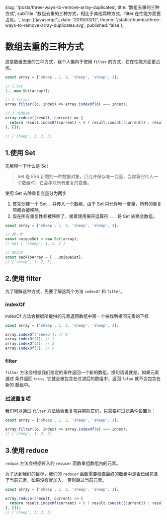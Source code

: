 
  slug: '/posts/three-ways-to-remove-array-duplicates',
  title: '数组去重的三种方式',
  subTitle: '数组去重的三种方式，相比于其他两种方式，filter 在性能方面更占优。',
  tags: ['javascript'],
  date: '2019/03/12',
  thumb: '/static/thumbs/three-ways-to-remove-array-duplicates.svg',
  published: false
};


# 数组去重的三种方式

这是数组去重的三种方式，我个人偏向于使用 `filter` 的方式，它在性能方面更占优。

```js
const array = ['sheep', 1, 2, 'sheep', 'sheep', 3];

// 1.Set
[...new Set(array)];

// 2.filter
array.filter((o, index) => array.indexOf(o) === index);

// 3.reduce
array.reduce((result, current) => {
  return result.indexOf(current) < 0 ? result.concat([current]) : result;
}, []);

// ['sheep', 1, 2, 3]
```

## 1.使用 Set

先解释一下什么是 Set

> Set 是 ES6 新增的一种数据对象，只允许保存唯一变量，当你将它传入一个数组时，它会移除所有重复的变量。

使用 Set 去除重复变量分为两步

1. 首先创建一个 Set ，并传入一个数组，由于 Set 只允许唯一变量，所有的重复项都会被移除。
2. 现在所有重复性都被移除了，接着使用展开运算符 `...` 将 Set 转换会数组。

```js
const array = ['sheep', 1, 2, 'sheep', 'sheep', 3];

// 第一步
const uniqueSet = new Set(array);
// Set { 'sheep', 1, 2, 3 }

// 第二步
const backToArray = [...uniqueSet];
// ['sheep', 1, 2, 3]
```

## 2.使用 filter

为了理解这种方式，先要了解这两个方法 `indexOf` 和 `filter`。

### indexOf

indexOf 方法会根据所提供的元素返回数组中第一个被找到相同元素的下标

```js
const array = ['sheep', 1, 2, 'sheep', 'sheep', 3];

array.indexOf('sheep'); // 0
array.indexOf(1); // 1
array.indexOf(2); // 2
array.indexOf(3); // 5
```

### filter

`filter` 方法会根据我们给定的条件返回一个新的数组。换句话说就是，如果元素通过
条件返回 `true`，它就会被包含在过滤后的数组中，返回 `false` 就不会包含在新的
数组中。

### 过滤重复项

我们可以通过 `filter` 方法检索重复项并剔除它们，只需要将过滤条件设置为：

```js
const array = ['sheep', 1, 2, 'sheep', 'sheep', 3];

array.filter((o, index) => array.indexOf(o) === index);
// ['sheep', 1, 2, 3]
```

## 3.使用 reduce

`reduce` 方法会根据传入的 `reducer` 函数重组数组内的元素。

为了达到我们的目标，我们的 `reducer` 函数需要检查最终的数组中是否已经包含了当前元素，如果没有就加入，
否则跳过当前元素。

```js
const array = ['sheep', 1, 2, 'sheep', 'sheep', 3];

array.reduce((result, current) => {
  return result.indexOf(current) < 0 ? result.concat([current]) : result;
}, []);
// ['sheep', 1, 2, 3]
```
